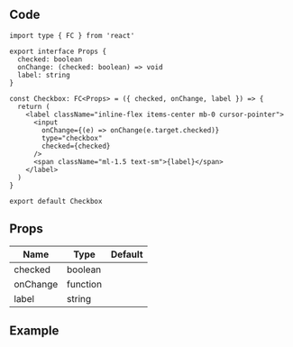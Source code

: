 
## Code

```tsx title="components/Checkbox/index.tsx"
import type { FC } from 'react'

export interface Props {
  checked: boolean
  onChange: (checked: boolean) => void
  label: string
}

const Checkbox: FC<Props> = ({ checked, onChange, label }) => {
  return (
    <label className="inline-flex items-center mb-0 cursor-pointer">
      <input
        onChange={(e) => onChange(e.target.checked)}
        type="checkbox"
        checked={checked}
      />
      <span className="ml-1.5 text-sm">{label}</span>
    </label>
  )
}

export default Checkbox
```

## Props

| Name                | Type     | Default |
| ------------------- | -------- | ------- |
| checked<Required/>  | boolean  |         |
| onChange<Required/> | function |         |
| label<Required/>    | string   |         |

## Example

<Codesandbox name="checkbox" />
